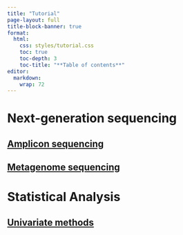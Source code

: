 ```yaml
---
title: "Tutorial"
page-layout: full
title-block-banner: true
format: 
  html: 
    css: styles/tutorial.css
    toc: true
    toc-depth: 3
    toc-title: "**Table of contents**"
editor: 
  markdown: 
    wrap: 72
---
```


# Next-generation sequencing

## [Amplicon sequencing](Amplicon.qmd)

## [Metagenome sequencing](Metagenomics.qmd)

# Statistical Analysis

## [Univariate methods](Statistics/Statistics.qmd)